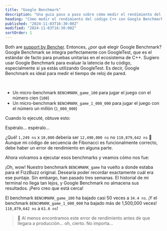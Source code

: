 ```yaml
---
title: "Google Benchmark"
description: "Una guía paso a paso sobre cómo medir el rendimiento del código C++ con Google Benchmark"
heading: "Cómo medir el rendimiento del código C++ con Google Benchmark"
published: "2024-11-03T16:30:00Z"
modified: "2024-11-03T16:30:00Z"
sortOrder: 1
---
```



<Benchmarking />

<FizzBuzzCpp />

<StepByStepCpp />

<MicroVsMacro />

<BenchmarkingCpp />

Both are [support by Bencher](/es/docs/explanation/adapters/).
Entonces, ¿por qué elegir Google Benchmark?
Google Benchmark se integra perfectamente con GoogleTest,
que es el estándar de facto para pruebas unitarias en el ecosistema de C++.
Sugiero usar Google Benchmark para evaluar la latencia de tu código,
especialmente si ya estás utilizando GoogleTest.
Es decir, Google Benchmark es ideal para medir el tiempo de reloj de pared.

<FizzBuzzRefactor />

<BenchmarkingFizzBuzz />

<FizzBuzzFibonacciCpp>
  <PlayGameCode />
</FizzBuzzFibonacciCpp>

<BenchmarkingFizzBuzzFibonacci />

<FizzBuzzFibonacciOpenCpp>
    <FizzBuzzFibonacciOpenCode />
</FizzBuzzFibonacciOpenCpp>

<TheEnd />

<br />

<OnFire />

<TestGameOnFireCode />

- Un micro-benchmark `BENCHMARK_game_100` para jugar el juego con el número cien (`100`)
- Un micro-benchmark `BENCHMARK_game_1_000_000` para jugar el juego con el número un millón (`1_000_000`)

Cuando lo ejecuté, obtuve esto:

<BenchmarkGameOnFireOutputStart />

Espéralo... espéralo...

<BenchmarkGameOnFireOutput />

¿Qué! `1,249 ns` x `10,000` debería ser `12,490,000 ns` no `110,879,642 ns` 🤯
Aunque mi código de secuencia de Fibonacci es funcionalmente correcto, debe haber un error de rendimiento en alguna parte.

<FizzBuzzFibonacciFix />

Ahora volvamos a ejecutar esos benchmarks y veamos cómo nos fue:

<BenchmarkGameFixOutput />

¡Oh, wow! Nuestro benchmark `BENCHMARK_game` ha vuelto a donde estaba para el FizzBuzz original.
Desearía poder recordar exactamente cuál era ese puntaje. Sin embargo, han pasado tres semanas.
El historial de mi terminal no llega tan lejos, y Google Benchmark no almacena sus resultados.
¡Pero creo que está cerca!

El benchmark `BENCHMARK_game_100` ha bajado casi 50 veces a `34.4 ns`.
¡Y el benchmark `BENCHMARK_game_1_000_000` ha bajado más de 1,500,000 veces! `110,879,642 ns` a `61.6 ns`!

> 🐰 Al menos encontramos este error de rendimiento antes de que llegara a producción... oh, cierto. No importa...

<CatchInCi />

<CatchInCiOutput />

<CatchInCiPlot />

<CatchInCiPlotRustBench title="Cómo medir el rendimiento de C++ con Google Benchmark" />

<BencherFooter />